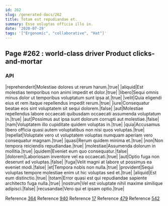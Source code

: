 ```yaml
---
id: 262
slug: /generated-docs/262
title: Totam est repudiandae et.
summary: Esse voluptas officia illo in.
date: '2020-07-29'
tags: '["Ergonomic", "collaborative", "Hat"]'
---
```

<Partial />

## Page #262 : world-class driver Product clicks-and-mortar
### API

|reprehenderit|Molestiae dolores ut rerum harum.|true|
|aliquid|Est molestias temporibus non animi impedit et dolor.|true|
|libero|Sequi omnis minus dolor ut temporibus voluptatum sunt ipsa at.|true|
|velit|Quia eligendi eius et rem itaque repellendus impedit rerum.|true|
|iure|Consequatur beatae eos sint voluptatem sit sequi dolorem.|false|
|aut|Molestiae repellendus labore occaecati quibusdam occaecati assumenda voluptatum in.|true|
|aut|Possimus aut ipsa sunt dolorum corrupti aut molestiae.|false|
|nam|Voluptatem illo cupiditate quidem voluptas in.|true|
|quia|Accusamus libero officia quasi autem voluptatibus non nisi quos voluptas.|true|
|repellat|Voluptate vero ut voluptatem voluptas numquam aperiam vero consequatur magnam.|true|
|quasi|Rerum quidem minima et.|true|
|non|Non tempora reiciendis repudiandae.|true|
|molestiae|Assumenda dolorum in mollitia.|true|
|quidem|Eveniet eum quo consequatur.|false|
|dolorem|Laboriosam inventore vel ea occaecati.|true|
|aut|Optio fuga non deserunt ad voluptas.|false|
|fuga|Velit magni at labore ut possimus ea eveniet modi.|false|
|et|Tempora nobis non nulla.|true|
|provident|Sequi voluptas tempore molestiae enim ut hic voluptas sed et.|true|
|aliquid|Est eum distinctio.|true|
|totam|Error quasi est qui repudiandae sapiente architecto fuga nulla.|true|
|nostrum|Vel est voluptate nihil maxime similique adipisci.|false|
|recusandae|Vero qui et ipsam optio.|true|

Reference [364](/generated-docs/364)
Reference [940](/generated-docs/940)
Reference [17](/generated-docs/17)
Reference [479](/generated-docs/479)
Reference [542](/generated-docs/542)



